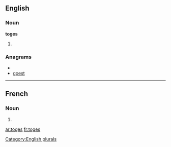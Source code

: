 ==English==

===Noun===
'''toges'''

# {{plural of|[[toge]]}}

===Anagrams===
* {{alphagram|egost}}
* [[goest#English|goest]]

[[Category:English plurals]]

----

==French==

===Noun===
{{infl|fr|plural}} {{f|p}}

# {{plural of|toge|lang=French}}

[[ar:toges]]
[[fr:toges]]